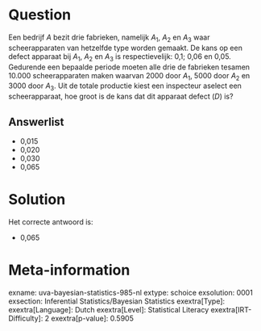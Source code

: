 Question
========

Een bedrijf *A* bezit drie fabrieken, namelijk *A*~1~, *A*~2~ en *A*~3~
waar scheerapparaten van hetzelfde type worden gemaakt. De kans op een
defect apparaat bij *A*~1~, *A*~2~ en *A*~3~ is respectievelijk: 0,1;
0,06 en 0,05. Gedurende een bepaalde periode moeten alle drie de
fabrieken tesamen 10.000 scheerapparaten maken waarvan 2000 door *A*~1~,
5000 door *A*~2~ en 3000 door *A*~3~. Uit de totale productie kiest een
inspecteur aselect een scheerapparaat, hoe groot is de kans dat dit
apparaat defect (*D*) is?

Answerlist
----------

* 0,015
* 0,020
* 0,030
* 0,065

Solution
========

Het correcte antwoord is: 

* 0,065

Meta-information
================
exname: uva-bayesian-statistics-985-nl
extype: schoice
exsolution: 0001
exsection: Inferential Statistics/Bayesian Statistics
exextra[Type]: 
exextra[Language]: Dutch
exextra[Level]: Statistical Literacy
exextra[IRT-Difficulty]: 2
exextra[p-value]: 0.5905
